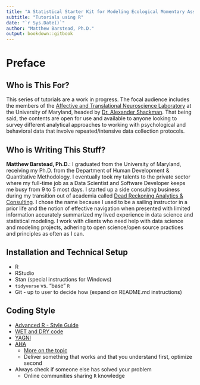```yaml
---
title: "A Statistical Starter Kit for Modeling Ecological Momentary Assessments"
subtitle: "Tutorials using R"
date: "`r Sys.Date()`"
author: "Matthew Barstead, Ph.D."
output: bookdown::gitbook
---
```

# Preface {-} 

## Who is This For? {-}
This series of tutorials are a work in progress. The focal audience includes the members of the [Affective and Translational Neuroscience Laboratory](https://shackmanlab.org/) at the University of Maryland, headed by [Dr. Alexander Shackman](https://psyc.umd.edu/facultyprofile/shackman/alexander). That being said, the contents are open for use and available to anyone looking to survey different analytical approaches to working with psychological and behavioral data that involve repeated/intensive data collection protocols. 

## Who is Writing This Stuff? {-} 
**Matthew Barstead, Ph.D.**: I graduated from the University of Maryland, receiving my Ph.D. from the Department of Human Development & Quantitative Methodology. I eventually took my talents to the private sector where my full-time job as a Data Scientist and Software Developer keeps me busy from 9 to 5 most days. I started up a side consulting business during my transition out of academia called [Dead Reckoning Analytics & Consulting](https://www.deadreckoning.consulting/). I chose the name because I used to be a sailing instructor in a prior life and the notion of effective navigation when presented with limited information accurately summarized my lived experience in data science and statistical modeling. I work with clients who need help with data science and modeling projects, adhering to open science/open source practices and principles as often as I can. 

## Installation and Technical Setup {-}
- R 
- RStudio
- Stan (special instructions for Windows)
- `tidyverse` vs. "base" `R`
- Git - up to user to decide how (expand on README.md instructions)

## Coding Style {-}
- [Advanced R - Style Guide](http://adv-r.had.co.nz/Style.html)
- [WET and DRY code](https://dev.to/wuz/stop-trying-to-be-so-dry-instead-write-everything-twice-wet-5g33) 
- [YAGNI](https://www.itexico.com/blog/software-development-kiss-yagni-dry-3-principles-to-simplify-your-life) 
- [AHA](https://kentcdodds.com/blog/aha-programming) 
    - [More on the topic](https://sandimetz.com/blog/2016/1/20/the-wrong-abstraction)
    - Deliver something that works and that you understand first, optimize second
- Always check if someone else has solved your problem
    - Online communities sharing `R` knowledge

